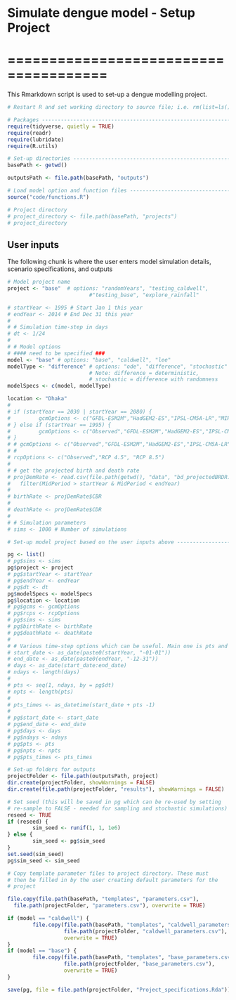 # Simulate dengue model - Setup Project
# ======================================

This Rmarkdown script is used to set-up a dengue modelling project. 

```{r Setup}
# Restart R and set working directory to source file; i.e. rm(list=ls()) 

# Packages ----------------------------------------------------------------
require(tidyverse, quietly = TRUE)
require(readr)
require(lubridate)
require(R.utils)

# Set-up directories ------------------------------------------------------
basePath <- getwd()

outputsPath <- file.path(basePath, "outputs")

# Load model option and function files ------------------------------------
source("code/functions.R")

# Project directory
# project_directory <- file.path(basePath, "projects")
# project_directory

```

## User inputs

The following chunk is where the user enters model simulation details, 
scenario specifications, and outputs 

```{r User inputs and project set-up}

# Model project name
project <- "base"  # options: "randomYears", "testing_caldwell", 
                          #"testing_base", "explore_rainfall"

# startYear <- 1995 # Start Jan 1 this year
# endYear <- 2014 # End Dec 31 this year
# 
# # Simulation time-step in days
# dt <- 1/24
# 
# # Model options
# #### need to be specified ###
model <- "base" # options: "base", "caldwell", "lee"
modelType <- "difference" # options: "ode", "difference", "stochastic"
                          # Note: difference = deterministic,
                          # stochastic = difference with randomness
modelSpecs <- c(model, modelType)

location <- "Dhaka"
# 
# if (startYear == 2030 | startYear == 2080) {
#         gcmOptions <- c("GFDL-ESM2M","HadGEM2-ES","IPSL-CM5A-LR","MIROC5")
# } else if (startYear == 1995) {
#         gcmOptions <- c("Observed","GFDL-ESM2M","HadGEM2-ES","IPSL-CM5A-LR","MIROC5")
# }
# # gcmOptions <- c("Observed","GFDL-ESM2M","HadGEM2-ES","IPSL-CM5A-LR","MIROC5")
# # 
# rcpOptions <- c("Observed","RCP 4.5", "RCP 8.5")
# 
# # get the projected birth and death rate
# projDemRate <- read.csv(file.path(getwd(), "data", "bd_projectedBRDR.csv")) %>%
#   filter(MidPeriod > startYear & MidPeriod < endYear)
# 
# birthRate <- projDemRate$CBR
# 
# deathRate <- projDemRate$CDR
# 
# # Simulation parameters
# sims <- 1000 # Number of simulations

# Set-up model project based on the user inputs above ---------------------

pg <- list()
# pg$sims <- sims
pg$project <- project
# pg$startYear <- startYear
# pg$endYear <- endYear
# pg$dt <- dt 
pg$modelSpecs <- modelSpecs
pg$location <- location
# pg$gcms <- gcmOptions
# pg$rcps <- rcpOptions
# pg$sims <- sims
# pg$birthRate <- birthRate
# pg$deathRate <- deathRate
#   
# # Various time-step options which can be useful. Main one is pts and npts.
# start_date <- as_date(paste0(startYear, "-01-01"))
# end_date <- as_date(paste0(endYear, "-12-31"))
# days <- as_date(start_date:end_date)
# ndays <- length(days)
# 
# pts <- seq(1, ndays, by = pg$dt)
# npts <- length(pts)
# 
# pts_times <- as_datetime(start_date + pts -1)
# 
# pg$start_date <- start_date
# pg$end_date <- end_date
# pg$days <- days
# pg$ndays <- ndays
# pg$pts <- pts
# pg$npts <- npts
# pg$pts_times <- pts_times

# Set-up folders for outputs
projectFolder <- file.path(outputsPath, project)
dir.create(projectFolder, showWarnings = FALSE)
dir.create(file.path(projectFolder, "results"), showWarnings = FALSE)

```

```{r set seed}
# Set seed (this will be saved in pg which can be re-used by setting 
# re-sample to FALSE - needed for sampling and stochastic simulations)
reseed <- TRUE 
if (reseed) {
        sim_seed <- runif(1, 1, 1e6)
} else {
        sim_seed <- pg$sim_seed
}
set.seed(sim_seed)
pg$sim_seed <- sim_seed

```


```{r Copy parameter files}
# Copy template parameter files to project directory. These must 
# then be filled in by the user creating default parameters for the
# project

file.copy(file.path(basePath, "templates", "parameters.csv"), 
  file.path(projectFolder, "parameters.csv"), overwrite = TRUE)

if (model == "caldwell") {
        file.copy(file.path(basePath, "templates", "caldwell_parameters.csv"), 
                  file.path(projectFolder, "caldwell_parameters.csv"),
                  overwrite = TRUE)
}
if (model == "base") {
        file.copy(file.path(basePath, "templates", "base_parameters.csv"), 
                  file.path(projectFolder, "base_parameters.csv"),
                  overwrite = TRUE)
}

```

```{r Save project specs}

save(pg, file = file.path(projectFolder, "Project_specifications.Rda"))

```
